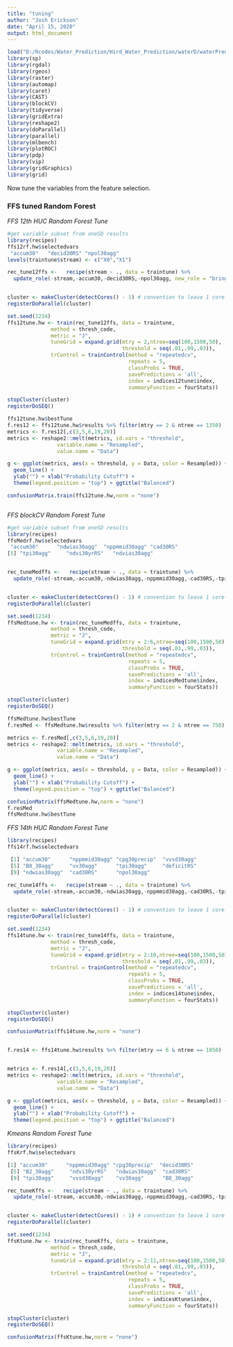 ```yaml
---
title: "tuning"
author: "Josh Erickson"
date: "April 15, 2020"
output: html_document
---
```


```r

load("D:/Rcodes/Water_Prediction/Hird_Water_Prediction/waterD/waterPred/workingThoughProject/workingthroughproj.RData")
library(sp)
library(rgdal)
library(rgeos)
library(raster)
library(automap)
library(caret)
library(CAST)
library(blockCV)
library(tidyverse)
library(gridExtra)
library(reshape2)
library(doParallel)
library(parallel)
library(mlbench)
library(plotROC)
library(pdp)
library(vip)
library(gridGraphics)
library(grid)
```

Now tune the variables from the feature selection.

### FFS tuned Random Forest

*FFS 12th HUC Random Forest Tune*
```r

#get variable subset from oneSD results
library(recipes)
ffs12rf.hw$selectedvars
 "accum30"   "decid30RS" "npol30agg"
levels(traintune$stream) <- c("X0","X1")

rec_tune12ffs <-   recipe(stream ~ ., data = traintune) %>% 
  update_role(-stream,-accum30,-decid30RS,-npol30agg, new_role = "bring along")


cluster <- makeCluster(detectCores() - 1) # convention to leave 1 core for OS
registerDoParallel(cluster)

set.seed(1234)
ffs12tune.hw <- train(rec_tune12ffs, data = traintune,
              method = thresh_code,
              metric = "J",
              tuneGrid = expand.grid(mtry = 2,ntree=seq(100,1500,50),
                                     threshold = seq(.01,.99,.03)),
              trControl = trainControl(method = "repeatedcv",
                                       repeats = 5,
                                       classProbs = TRUE,
                                       savePredictions = 'all',
                                       index = indices12tune$index,
                                       summaryFunction = fourStats))

stopCluster(cluster)
registerDoSEQ()

```

```r
ffs12tune.hw$bestTune
f.res12 <- ffs12tune.hw$results %>% filter(mtry == 2 & ntree == 1350)
metrics <- f.res12[,c(3,5,6,19,20)]
metrics <- reshape2::melt(metrics, id.vars = "threshold", 
                variable.name = "Resampled",
                value.name = "Data")

g <- ggplot(metrics, aes(x = threshold, y = Data, color = Resampled)) + 
  geom_line() + 
  ylab("") + xlab("Probability Cutoff") +
  theme(legend.position = "top") + ggtitle("Balanced")

confusionMatrix.train(ffs12tune.hw,norm = "none")



```

*FFS blockCV Random Forest Tune*
```r

#get variable subset from oneSD results
library(recipes)
ffsMedrf.hw$selectedvars
 "accum30"      "ndwias30agg"  "nppmmid30agg" "cad30RS"     
[5] "tpi30agg"     "ndvi30yrRS"   "ndvias30agg"


rec_tuneMedffs <-   recipe(stream ~ ., data = traintune) %>% 
  update_role(-stream,-accum30,-ndwias30agg,-nppmmid30agg,-cad30RS,-tpi30agg,-ndvi30yrRS,-ndvias30agg, new_role = "bring along")


cluster <- makeCluster(detectCores() - 1) # convention to leave 1 core for OS
registerDoParallel(cluster)

set.seed(1234)
ffsMedtune.hw <- train(rec_tuneMedffs, data = traintune,
              method = thresh_code,
              metric = "J",
              tuneGrid = expand.grid(mtry = 2:6,ntree=seq(100,1500,50),
                                     threshold = seq(.01,.99,.03)),
              trControl = trainControl(method = "repeatedcv",
                                       repeats = 5,
                                       classProbs = TRUE,
                                       savePredictions = 'all',
                                       index = indicesMedtune$index,
                                       summaryFunction = fourStats))

stopCluster(cluster)
registerDoSEQ()

```

```r
ffsMedtune.hw$bestTune
f.resMed <- ffsMedtune.hw$results %>% filter(mtry == 2 & ntree == 750)

metrics <- f.resMed[,c(3,5,6,19,20)]
metrics <- reshape2::melt(metrics, id.vars = "threshold", 
                variable.name = "Resampled",
                value.name = "Data")

g <- ggplot(metrics, aes(x = threshold, y = Data, color = Resampled)) + 
  geom_line() + 
  ylab("") + xlab("Probability Cutoff") +
  theme(legend.position = "top") + ggtitle("Balanced")

confusionMatrix(ffsMedtune.hw,norm = "none")
f.resMed
ffsMedtune.hw$bestTune

```



*FFS 14th HUC Random Forest Tune*
```r


library(recipes)
ffs14rf.hw$selectedvars

 [1] "accum30"      "nppmmid30agg" "cpg30precip"  "vvsd30agg"   
 [5] "B8_30agg"     "vv30agg"      "tpi30agg"     "deficitRS"   
 [9] "ndwias30agg"  "cad30RS"      "npol30agg" 

rec_tune14ffs <-   recipe(stream ~ ., data = traintune) %>% 
  update_role(-stream,-accum30,-ndwias30agg,-nppmmid30agg,-cad30RS,-tpi30agg,-ndvi30yrRS,-ndvias30agg,-cpg30precip,-vvsd30agg,-B8_30agg,-vv30agg,-deficitRS,-npol30agg, new_role = "bring along")


cluster <- makeCluster(detectCores() - 1) # convention to leave 1 core for OS
registerDoParallel(cluster)

set.seed(1234)
ffs14tune.hw <- train(rec_tune14ffs, data = traintune,
              method = thresh_code,
              metric = "J",
              tuneGrid = expand.grid(mtry = 2:10,ntree=seq(100,1500,50),
                                     threshold = seq(.01,.99,.03)),
              trControl = trainControl(method = "repeatedcv",
                                       repeats = 5,
                                       classProbs = TRUE,
                                       savePredictions = 'all',
                                       index = indices14tune$index,
                                       summaryFunction = fourStats))

stopCluster(cluster)
registerDoSEQ()

```

```r

confusionMatrix(ffs14tune.hw,norm = "none")


f.res14 <- ffs14tune.hw$results %>% filter(mtry == 6 & ntree == 1050)


metrics <- f.res14[,c(3,5,6,19,20)]
metrics <- reshape2::melt(metrics, id.vars = "threshold", 
                variable.name = "Resampled",
                value.name = "Data")

g <- ggplot(metrics, aes(x = threshold, y = Data, color = Resampled)) + 
  geom_line() + 
  ylab("") + xlab("Probability Cutoff") +
  theme(legend.position = "top") + ggtitle("Balanced")
```

*Kmeans Random Forest Tune*
```r


library(recipes)
ffsKrf.hw$selectedvars

[1] "accum30"      "nppmmid30agg" "cpg30precip"  "decid30RS"   
 [5] "B2_30agg"     "ndvi30yrRS"   "ndwias30agg"  "cad30RS"     
 [9] "tpi30agg"     "vvsd30agg"    "vv30agg"      "B8_30agg"

rec_tuneKffs <-   recipe(stream ~ ., data = traintune) %>% 
  update_role(-stream,-accum30,-ndwias30agg,-nppmmid30agg,-cad30RS,-tpi30agg,-ndvi30yrRS,-cpg30precip,-vvsd30agg,-B8_30agg,-vv30agg,-decid30RS,-B2_30agg, new_role = "bring along")


cluster <- makeCluster(detectCores() - 1) # convention to leave 1 core for OS
registerDoParallel(cluster)

set.seed(1234)
ffsKtune.hw <- train(rec_tuneKffs, data = traintune,
              method = thresh_code,
              metric = "J",
              tuneGrid = expand.grid(mtry = 2:11,ntree=seq(100,1500,50),
                                     threshold = seq(.01,.99,.03)),
              trControl = trainControl(method = "repeatedcv",
                                       repeats = 5,
                                       classProbs = TRUE,
                                       savePredictions = 'all',
                                       index = indicesKtune$index,
                                       summaryFunction = fourStats))

stopCluster(cluster)
registerDoSEQ()

```

```r

confusionMatrix(ffsKtune.hw,norm = "none")


```





